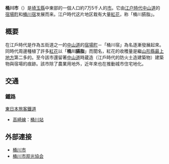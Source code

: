 {{日本都市
|自治體名=桶川市
|圖像=[[File:Takemura-ryokan.JPG|240px]]
|圖像說明=[[桶川宿|桶川宿]]（[[中山道六十九次|中山道六十九次]]第6號[[宿場|宿場]]）老街
|市章=[[File:Emblem_of_Okegawa,_Saitama.svg|100px]]
|日文原名=桶川市
|平假名=おけがわし
|羅馬字拼音=Okegawa-shi
|都道府縣=埼玉縣
|支廳=
|編號=11231-3
|面積=25.35
|邊界未定=
|人口=74,027
|統計時間=2021年6月1日
|自治體=[[上尾市|上尾市]]、[[北本市|北本市]]、[[鴻巢市|鴻巢市]]、[[蓮田市|蓮田市]]、[[伊奈町|伊奈町]]、[[川島町|川島町]]、[[久喜市|久喜市]]
|樹=
|花=
|鳥=
|其他象徵物=
|其他象徵=
|郵遞區號=363-8501
|所在地=桶川市泉一丁目3番28号
|電話號碼=48-786-3211
|外部連結=http://www.city.okegawa.lg.jp/
|經度=
|緯度=
|地圖=
|註記=
}}
'''桶川市'''（{{jpn|j=桶川市|hg=おけがわし|rm=Okegawa shi|f=y}}）是[[埼玉縣|埼玉縣]]中東部的一個人口約7万5千人的[[市|市]]。它由[[江户時代|江户時代]][[中山道|中山道]]的[[宿場町|宿場町]]和[[桶川宿|桶川宿]]发展而来。江户時代这片地区栽有大量[[紅花|紅花]]，称「桶川臙脂」。

== 概要 ==
在江戶時代是作為五街道之一的[[中山道|中山道]]的[[宿場|宿場町]]－「桶川宿」為名逐漸發展起來。同時代周邊種植了許多[[紅花|紅花]]以「'''桶川臙脂'''」而聞名，紅花的收穫量是繼[[最上地方|山形縣最上地方]]第二多的。至今該市還留著[[中山道|中山道]]時蔵造（江戶時代的防火土造建築物）建築物與宿場的痕跡。該市除了農業用地外，近年來也在推動城市住宅地化。

== 交通 ==
=== 鐵路 ===
; [[東日本旅客鐵道|東日本旅客鐵道]]
* [[高崎線|高崎線]]：[[桶川站|桶川站]]

==外部連接 ==
{{Commonscat|桶川市|Okegawa, Saitama}}
* [http://www.city.okegawa.lg.jp/index.html 桶川市] {{Wayback|url=http://www.city.okegawa.lg.jp/index.html |date=20170916083140 }}
* [http://www.okekan.com/ 桶川市观光協会] {{Wayback|url=http://www.okekan.com/ |date=20171015072711 }}

{{埼玉縣}}
{{Authority control}}
{{日本地理小作品}}